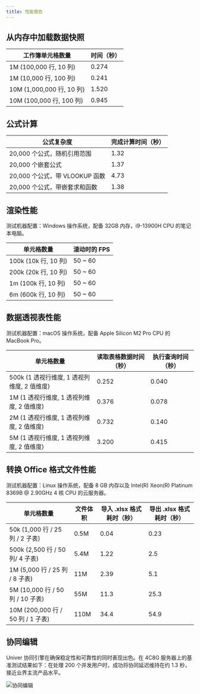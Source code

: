 ```yaml
---
title: 性能报告
---
```


## 从内存中加载数据快照

| 工作簿单元格数量 | 时间（秒） |
| --- | --- |
| 1M (100,000 行, 10 列) | 0.274 |
| 1M (10,000 行, 100 列) | 0.241 |
| 10M (1,000,000 行, 10 列) | 1.520 |
| 10M (100,000 行, 100 列) | 0.945 |

## 公式计算

| 公式复杂度 | 完成计算时间（秒） |
| --- | --- |
| 20,000 个公式，随机引用范围 | 1.32 |
| 20,000 个嵌套公式 | 1.37 |
| 20,000 个公式，带 VLOOKUP 函数 | 4.73 |
| 20,000 个公式，带嵌套求和函数 | 1.38 |

## 渲染性能

测试机器配置：Windows 操作系统，配备 32GB 内存，i9-13900H CPU 的笔记本电脑。

| 单元格数量 |  滚动时的 FPS |
| --- | --- |
| 100k (10k 行, 10 列) | 50 ~ 60 |
| 200k (20k 行, 10 列) | 50 ~ 60 |
| 1m (100k 行, 10 列) | 50 ~ 60 |
| 6m (600k 行, 10 列) | 50 ~ 60 |

## 数据透视表性能

测试机器配置：macOS 操作系统，配备 Apple Silicon M2 Pro CPU 的 MacBook Pro。

| 单元格数量 | 读取表格数据时间（秒） | 执行查询时间（秒） |
| --- | --- | --- |
| 500k (1 透视行维度, 1 透视列维度, 2 值维度) | 0.252 | 0.040 |
| 1M (1 透视行维度, 1 透视列维度, 2 值维度) | 0.376 | 0.078 |
| 2M (1 透视行维度, 1 透视列维度, 2 值维度) | 0.732 | 0.140 |
| 5M (1 透视行维度, 1 透视列维度, 2 值维度) | 3.200 | 0.415 |

## 转换 Office 格式文件性能

测试机器配置：Linux 操作系统，配备 8 GB 内存以及 Intel(R) Xeon(R) Platinum 8369B @ 2.90GHz 4 核 CPU 的云服务器。

| 单元格数量 | 文件体积 | 导入 .xlsx 格式耗时（秒） | 导出 .xlsx 格式耗时（秒） |
| --- | --- | --- | --- |
| 50k (1,000 行 / 25 列 / 2 子表) | 0.5M | 0.04 | 0.23 |
| 500k (2,500 行 / 50 列/ 4 子表) | 5.4M | 1.22 | 2.5 |
| 1M (5,000 行 / 25 列 / 8 子表) | 11M | 2.39 | 5.1 |
| 5M (10,000 行 / 50 列 / 10 子表) | 55M | 11.3 | 25.3 |
| 10M (200,000 行 / 50 列 / 1 子表) | 110M | 34.4 | 54.9 |

## 协同编辑

Univer 协同引擎在确保稳定性和可靠性的同时表现出色。在 4C8G 服务器上的基准测试结果如下：在处理 200 个并发用户时，成功将协同延迟维持在约 1.3 秒，接近业界主流产品水平。

![协同编辑](./performance-report/latency-of-collaborative-editing.png)
